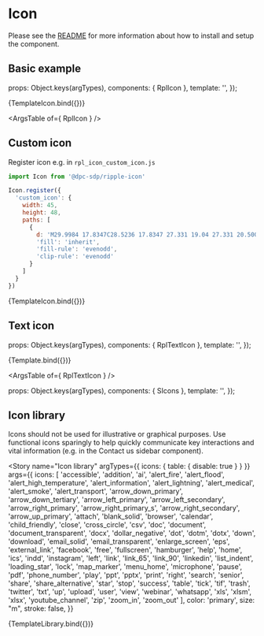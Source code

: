 
<Meta title="Atoms/Icon" />

# Icon
Please see the [README](https://github.com/dpc-sdp/ripple/blob/master/packages/components/Atoms/Icon/README.md) for more information about how to install and setup the component.

## Basic example

<Description of={RplIcon} />

  props: Object.keys(argTypes),
  components: { RplIcon },
  template: '<rpl-icon :symbol="symbol" :color="color" :size="size" />',
});

<Canvas>
  <Story
    name="Icon"
    args={{
      symbol: 'home',
      color: 'primary',
      size: "xl",
    }}
  >
    {TemplateIcon.bind({})}
  </Story>
</Canvas>

<ArgsTable of={ RplIcon } />

## Custom icon
Register icon e.g. in `rpl_icon_custom_icon.js`

```js
import Icon from '@dpc-sdp/ripple-icon'

Icon.register({
  'custom_icon': {
    width: 45,
    height: 48,
    paths: [
      {
        d: 'M29.9984 17.8347C28.5236 17.8347 27.331 19.04 27.331 20.5007C27.331 21.9614 28.5236 23.1668 29.9984 23.1668C30.9635 23.1668 31.8147 22.6416 32.2821 21.8622L33.9179 22.8424L44.5091 0H0L7.04343 15.1928H10.3272L13.0225 21.0054L15.7166 15.1928H19.0077L14.0772 25.828H11.9739L22.2539 48L32.7713 25.3161C31.9552 25.7881 31.0083 26.0591 29.9984 26.0591C26.82 26.0591 24.2954 23.663 24.2954 20.5007C24.2954 17.3385 26.82 14.9423 29.9984 14.9423C32.0278 14.9423 33.8005 16.0339 34.7655 17.6507L32.2821 19.1392C31.8147 18.3744 30.9635 17.8347 29.9984 17.8347ZM19.9025 25.828H22.9417V15.1928H19.9025V25.828Z',
        'fill': 'inherit',
        'fill-rule': 'evenodd',
        'clip-rule': 'evenodd'
      }
    ]
  }
})
```

<Canvas>
  <Story
    name="Custom icon"
    args={{
      symbol: 'custom_icon',
      color: 'black',
      size: "m",
    }}
  >
    {TemplateIcon.bind({})}
  </Story>
</Canvas>

## Text icon

  props: Object.keys(argTypes),
  components: { RplTextIcon },
  template: '<rpl-text-icon :symbol="symbol" :color="color" :size="size" :text="text" :placement="placement" />',
});

<Canvas>
  <Story
    name="Text icon"
    args={{
      symbol: 'search',
      color: 'primary',
      size: "m",
      text: 'Search',
      placement: 'after'
    }}
  >
    {Template.bind({})}
  </Story>
</Canvas>

<ArgsTable of={ RplTextIcon } />

  props: Object.keys(argTypes),
  components: { SIcons },
  template: '<s-icons :icons="icons" :color="color" :size="size" :stroke="stroke" />',
});

## Icon library

Icons should not be used for illustrative or graphical purposes. Use functional icons sparingly to help quickly communicate key interactions and vital information (e.g. in the Contact us sidebar component).

<Story
  name="Icon library"
  argTypes={{
    icons: { table: { disable: true } }
  }}
  args={{
    icons: [
      'accessible',
      'addition',
      'ai',
      'alert_fire',
      'alert_flood',
      'alert_high_temperature',
      'alert_information',
      'alert_lightning',
      'alert_medical',
      'alert_smoke',
      'alert_transport',
      'arrow_down_primary',
      'arrow_down_tertiary',
      'arrow_left_primary',
      'arrow_left_secondary',
      'arrow_right_primary',
      'arrow_right_primary_s',
      'arrow_right_secondary',
      'arrow_up_primary',
      'attach',
      'blank_solid',
      'browser',
      'calendar',
      'child_friendly',
      'close',
      'cross_circle',
      'csv',
      'doc',
      'document',
      'document_transparent',
      'docx',
      'dollar_negative',
      'dot',
      'dotm',
      'dotx',
      'down',
      'download',
      'email_solid',
      'email_transparent',
      'enlarge_screen',
      'eps',
      'external_link',
      'facebook',
      'free',
      'fullscreen',
      'hamburger',
      'help',
      'home',
      'ics',
      'indd',
      'instagram',
      'left',
      'link',
      'link_65',
      'link_90',
      'linkedin',
      'list_indent',
      'loading_star',
      'lock',
      'map_marker',
      'menu_home',
      'microphone',
      'pause',
      'pdf',
      'phone_number',
      'play',
      'ppt',
      'pptx',
      'print',
      'right',
      'search',
      'senior',
      'share',
      'share_alternative',
      'star',
      'stop',
      'success',
      'table',
      'tick',
      'tif',
      'trash',
      'twitter',
      'txt',
      'up',
      'upload',
      'user',
      'view',
      'webinar',
      'whatsapp',
      'xls',
      'xlsm',
      'xlsx',
      'youtube_channel',
      'zip',
      'zoom_in',
      'zoom_out'
    ],
    color: 'primary',
    size: "m",
    stroke: false,
  }}
>
  {TemplateLibrary.bind({})}
</Story>
